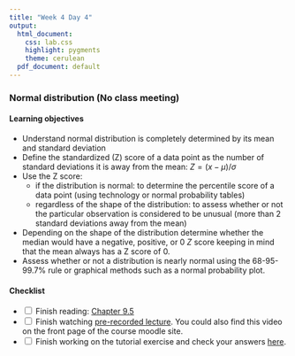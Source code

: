 ```yaml
---
title: "Week 4 Day 4"
output: 
  html_document:
    css: lab.css
    highlight: pygments
    theme: cerulean
  pdf_document: default
---
```


###  Normal distribution (No class meeting)

#### Learning objectives 

* Understand normal distribution is completely determined by its mean and standard deviation
* Define the standardized (Z) score of a data point as the number of standard deviations it is away from the mean: $Z=(x−\mu)/\sigma$
* Use the Z score:
    * if the distribution is normal: to determine the percentile score of a data point (using technology or normal probability tables)
    * regardless of the shape of the distribution: to assess whether or not the particular observation is considered to be unusual (more than 2 standard deviations away from the mean)
* Depending on the shape of the distribution determine whether the median would have a negative, positive, or 0 $Z$ score keeping in mind that the mean always has a Z score of 0.
* Assess whether or not a distribution is nearly normal using the 68-95-99.7% rule or graphical methods such as a normal probability plot.

#### Checklist
- <input type="checkbox" unchecked> Finish reading: [Chapter 9.5](https://nustat.github.io/intro-stat-ds/9-sampling.html)
</input>
- <input type="checkbox" unchecked> Finish watching [pre-recorded lecture](https://drive.google.com/drive/folders/1oRuhzqxohKmXeAezkU_a0ewtG9AqqjPA?usp=sharing). You could also find this video on the front page of the course moodle site.
</input>
- <input type="checkbox" unchecked> Finish working on the tutorial exercise and check your answers [here](https://piazza.com/class_profile/get_resource/kge2lk8hfmxkz/khdo5uokizy79g). 
</input>

